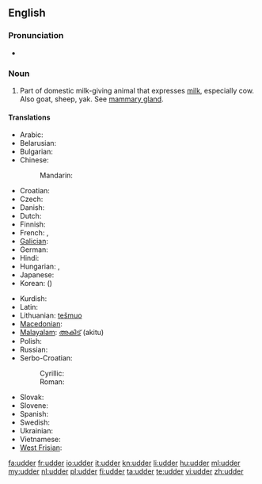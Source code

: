 ==English==

===Pronunciation===
* {{rhymes|ʌdə(r)}}

===Noun===
{{en-noun}}

# Part of domestic milk-giving animal that expresses [[milk]], especially cow.  Also goat, sheep, yak.  See [[mammary gland]].

====Translations====
{{trans-top|part of domestic milk-giving animal that expresses milk}}
* Arabic: {{t|ar|ضرع|m|tr=Dar3|sc=Arab}}
* Belarusian: {{t|be|вымя|n|tr=výmja|sc=Cyrl}}
* Bulgarian: {{t-|bg|виме|n|tr=víme}}
* Chinese:
*: Mandarin: {{t|zh|乳房|tr=rǔfáng|sc=Hani}}
* Croatian: {{t-|hr|vime|n}}
* Czech: {{t|cs|vemeno|n}}
* Danish: {{t+|da|yver|n}}
* Dutch: {{t+|nl|uier|m}}
* Finnish: {{t+|fi|utare}}
* French: {{t+|fr|pis|m}}, {{t+|fr|tétine}}
* [[Galician]]: {{t-|gl|ubre|m|xs=Galician}}
* German: {{t+|de|Euter|m}}
* Hindi: {{t|hi|थन|tr=than|sc=Deva}}
* Hungarian: {{t+|hu|tőgy}}, {{t+|hu|emlő}}
* Japanese: {{t|ja|乳房|tr=ちぶさ, chibusa, にゅうぼう, nyūbō|sc=Jpan}}
* Korean: {{t|ko|유방|tr=yubang|sc=Kore}} ({{t|ko|乳房|sc=Kore}})
{{trans-mid}}
* Kurdish: {{t|ku|گوان|tr=guwan|sc=ku-Arab}}
* Latin: {{t+|la|uber|n}}
* Lithuanian: [[tešmuo]] {{m}}
* [[Macedonian]]: {{t-|mk|виме|n|tr=víme}}
* [[Malayalam]]: [[അകിട്]] (akitu)
* Polish: {{t|pl|wymię|n}}
* Russian: {{t+|ru|вымя|n|tr=výmja}}
* Serbo-Croatian:
*: Cyrillic: {{t|sh|виме|n|sc=Cyrl}}
*: Roman: {{t|sh|vime|n}}
* Slovak: {{t|sk|vemeno|n}}
* Slovene: {{t|sl|vime|n}}
* Spanish: {{t+|es|ubre|f}}
* Swedish: {{t-|sv|juver|n}}
* Ukrainian: {{t|uk|вим'я|n|tr=vým'ja|sc=Cyrl}}
* Vietnamese: {{t|vi|bầu vú}}
* [[West Frisian]]: {{t-|fy|jaar|c|xs=West Frisian}}
{{trans-bottom}}

[[fa:udder]]
[[fr:udder]]
[[io:udder]]
[[it:udder]]
[[kn:udder]]
[[li:udder]]
[[hu:udder]]
[[ml:udder]]
[[my:udder]]
[[nl:udder]]
[[pl:udder]]
[[fi:udder]]
[[ta:udder]]
[[te:udder]]
[[vi:udder]]
[[zh:udder]]